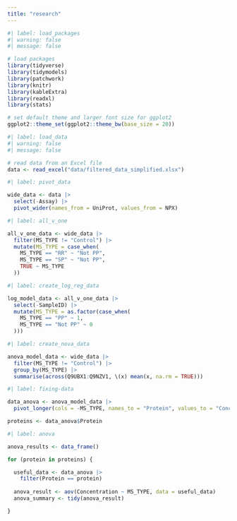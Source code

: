 ```yaml
---
title: "research"
---
```


```r
#| label: load_packages
#| warning: false
#| message: false

# load packages
library(tidyverse)
library(tidymodels)
library(patchwork)
library(knitr)
library(kableExtra)
library(readxl)
library(stats)

# set default theme and larger font size for ggplot2
ggplot2::theme_set(ggplot2::theme_bw(base_size = 20))

```

```r
#| label: load_data
#| warning: false
#| message: false

# read data from an Excel file
data <- read_excel("data/filtered_data_simplified.xlsx")

```

```r
#| label: pivot_data

wide_data <- data |>
  select(-Assay) |>
  pivot_wider(names_from = UniProt, values_from = NPX) 

```

```r
#| label: all_v_one

all_v_one_data <- wide_data |>
  filter(MS_TYPE != "Control") |>
  mutate(MS_TYPE = case_when(
    MS_TYPE == "RR" ~ "Not PP",
    MS_TYPE == "SP" ~ "Not PP",
    TRUE ~ MS_TYPE
  ))

```

```r
#| label: create_log_reg_data

log_model_data <- all_v_one_data |>
  select(-SampleID) |>
  mutate(MS_TYPE = as.factor(case_when(
    MS_TYPE == "PP" ~ 1,
    MS_TYPE == "Not PP" ~ 0
  )))

```

```r
#| label: create_nova_data

anova_model_data <- wide_data |>
  filter(MS_TYPE != "Control") |>
  group_by(MS_TYPE) |>
  summarise(across(Q9UBX1:Q9NZV1, \(x) mean(x, na.rm = TRUE))) 

```

```r
#| label: fixing-data

data_anova <- anova_model_data |>
  pivot_longer(cols = -MS_TYPE, names_to = "Protein", values_to = "Concentration")

proteins <- data_anova$Protein

```

```r
#| label: anova

anova_results <- data_frame()

for (protein in proteins) {

  useful_data <- data_anova |>
    filter(Protein == protein)
  
  anova_result <- aov(Concentration ~ MS_TYPE, data = useful_data)
  anova_summary <- tidy(anova_result)

}

```

